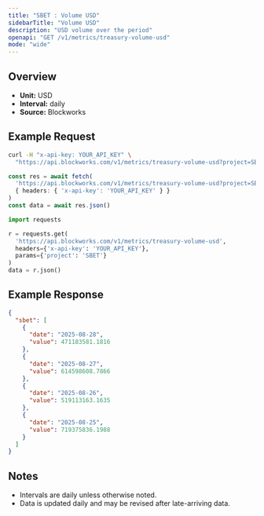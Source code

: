 ```yaml
---
title: "SBET : Volume USD"
sidebarTitle: "Volume USD"
description: "USD volume over the period"
openapi: "GET /v1/metrics/treasury-volume-usd"
mode: "wide"
---
```


## Overview

- **Unit:** USD
- **Interval:** daily
- **Source:** Blockworks

## Example Request

<CodeGroup>

```bash cURL
curl -H "x-api-key: YOUR_API_KEY" \
  "https://api.blockworks.com/v1/metrics/treasury-volume-usd?project=SBET"
```

```typescript TypeScript
const res = await fetch(
  'https://api.blockworks.com/v1/metrics/treasury-volume-usd?project=SBET',
  { headers: { 'x-api-key': 'YOUR_API_KEY' } }
)
const data = await res.json()
```

```python Python
import requests

r = requests.get(
  'https://api.blockworks.com/v1/metrics/treasury-volume-usd',
  headers={'x-api-key': 'YOUR_API_KEY'},
  params={'project': 'SBET'}
)
data = r.json()
```

</CodeGroup>

## Example Response

```json
{
  "sbet": [
    {
      "date": "2025-08-28",
      "value": 471183581.1816
    },
    {
      "date": "2025-08-27",
      "value": 614598608.7866
    },
    {
      "date": "2025-08-26",
      "value": 519113163.1635
    },
    {
      "date": "2025-08-25",
      "value": 719375836.1988
    }
  ]
}
```

## Notes
- Intervals are daily unless otherwise noted.
- Data is updated daily and may be revised after late-arriving data.
